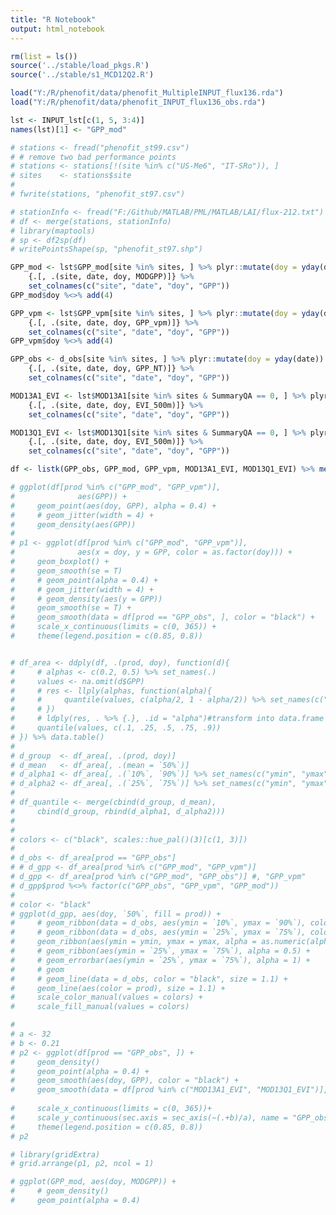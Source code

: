 ```yaml
---
title: "R Notebook"
output: html_notebook
---
```


```r
rm(list = ls())
source('../stable/load_pkgs.R')
source('../stable/s1_MCD12Q2.R')

load("Y:/R/phenofit/data/phenofit_MultipleINPUT_flux136.rda")
load("Y:/R/phenofit/data/phenofit_INPUT_flux136_obs.rda")

lst <- INPUT_lst[c(1, 5, 3:4)]
names(lst)[1] <- "GPP_mod"

# stations <- fread("phenofit_st99.csv")
# # remove two bad performance points
# stations <- stations[!(site %in% c("US-Me6", "IT-SRo")), ]
# sites    <- stations$site
# 
# fwrite(stations, "phenofit_st97.csv")

# stationInfo <- fread("F:/Github/MATLAB/PML/MATLAB/LAI/flux-212.txt")
# df <- merge(stations, stationInfo)
# library(maptools)
# sp <- df2sp(df)
# writePointsShape(sp, "phenofit_st97.shp")

GPP_mod <- lst$GPP_mod[site %in% sites, ] %>% plyr::mutate(doy = yday(date)) %>% 
    {.[, .(site, date, doy, MODGPP)]} %>%
    set_colnames(c("site", "date", "doy", "GPP"))
GPP_mod$doy %<>% add(4)

GPP_vpm <- lst$GPP_vpm[site %in% sites, ] %>% plyr::mutate(doy = yday(date)) %>%
    {.[, .(site, date, doy, GPP_vpm)]} %>%
    set_colnames(c("site", "date", "doy", "GPP"))
GPP_vpm$doy %<>% add(4)

GPP_obs <- d_obs[site %in% sites, ] %>% plyr::mutate(doy = yday(date)) %>%
    {.[, .(site, date, doy, GPP_NT)]} %>%
    set_colnames(c("site", "date", "doy", "GPP"))

MOD13A1_EVI <- lst$MOD13A1[site %in% sites & SummaryQA == 0, ] %>% plyr::mutate(doy = yday(date)) %>%
    {.[, .(site, date, doy, EVI_500m)]} %>%
    set_colnames(c("site", "date", "doy", "GPP"))

MOD13Q1_EVI <- lst$MOD13Q1[site %in% sites & SummaryQA == 0, ] %>% plyr::mutate(doy = yday(date)) %>%
    {.[, .(site, date, doy, EVI_500m)]} %>%
    set_colnames(c("site", "date", "doy", "GPP"))

df <- listk(GPP_obs, GPP_mod, GPP_vpm, MOD13A1_EVI, MOD13Q1_EVI) %>% melt_list("prod") %>% data.table()

# ggplot(df[prod %in% c("GPP_mod", "GPP_vpm")], 
#              aes(GPP)) + 
#     geom_point(aes(doy, GPP), alpha = 0.4) +
#     # geom_jitter(width = 4) +
#     geom_density(aes(GPP))
# 
# p1 <- ggplot(df[prod %in% c("GPP_mod", "GPP_vpm")], 
#              aes(x = doy, y = GPP, color = as.factor(doy))) + 
#     geom_boxplot() + 
#     geom_smooth(se = T)
#     # geom_point(alpha = 0.4) + 
#     # geom_jitter(width = 4) +
#     # geom_density(aes(y = GPP))
#     geom_smooth(se = T) + 
#     geom_smooth(data = df[prod == "GPP_obs", ], color = "black") + 
#     scale_x_continuous(limits = c(0, 365)) +
#     theme(legend.position = c(0.85, 0.8))


# df_area <- ddply(df, .(prod, doy), function(d){
#     # alphas <- c(0.2, 0.5) %>% set_names(.)
#     values <- na.omit(d$GPP)
#     # res <- llply(alphas, function(alpha){
#     #     quantile(values, c(alpha/2, 1 - alpha/2)) %>% set_names(c("ymin", "ymax"))
#     # })
#     # ldply(res, . %>% {.}, .id = "alpha")#transform into data.frame
#     quantile(values, c(.1, .25, .5, .75, .9))
# }) %>% data.table()
# 
# d_group  <- df_area[, .(prod, doy)]
# d_mean   <- df_area[, .(mean = `50%`)] 
# d_alpha1 <- df_area[, .(`10%`, `90%`)] %>% set_names(c("ymin", "ymax")) %>% add_column(alpha = 0.2)
# d_alpha2 <- df_area[, .(`25%`, `75%`)] %>% set_names(c("ymin", "ymax")) %>% add_column(alpha = 0.5)
# 
# df_quantile <- merge(cbind(d_group, d_mean), 
#     cbind(d_group, rbind(d_alpha1, d_alpha2)))
# 
# 
# colors <- c("black", scales::hue_pal()(3)[c(1, 3)])
# 
# d_obs <- df_area[prod == "GPP_obs"]
# # d_gpp <- df_area[prod %in% c("GPP_mod", "GPP_vpm")]
# d_gpp <- df_area[prod %in% c("GPP_mod", "GPP_obs")] #, "GPP_vpm"
# d_gpp$prod %<>% factor(c("GPP_obs", "GPP_vpm", "GPP_mod"))
# 
# color <- "black"
# ggplot(d_gpp, aes(doy, `50%`, fill = prod)) +
#     # geom_ribbon(data = d_obs, aes(ymin = `10%`, ymax = `90%`), color = color, fill = color, alpha = 0.2) +
#     # geom_ribbon(data = d_obs, aes(ymin = `25%`, ymax = `75%`), color = color, fill = color, alpha = 0.4) +
#     geom_ribbon(aes(ymin = ymin, ymax = ymax, alpha = as.numeric(alpha))) +
#     # geom_ribbon(aes(ymin = `25%`, ymax = `75%`), alpha = 0.5) +
#     # geom_errorbar(aes(ymin = `25%`, ymax = `75%`), alpha = 1) +
#     # geom
#     # geom_line(data = d_obs, color = "black", size = 1.1) +
#     geom_line(aes(color = prod), size = 1.1) +
#     scale_color_manual(values = colors) +
#     scale_fill_manual(values = colors)

#
# a <- 32
# b <- 0.21
# p2 <- ggplot(df[prod == "GPP_obs", ]) + 
#     geom_density()
#     geom_point(alpha = 0.4) +
#     geom_smooth(aes(doy, GPP), color = "black") + 
#     geom_smooth(data = df[prod %in% c("MOD13A1_EVI", "MOD13Q1_EVI")], aes(doy, (GPP-b)*a, color = prod)) + 
    
#     scale_x_continuous(limits = c(0, 365))+
#     scale_y_continuous(sec.axis = sec_axis(~(.+b)/a), name = "GPP_obs") +
#     theme(legend.position = c(0.85, 0.8))
# p2

# library(gridExtra)
# grid.arrange(p1, p2, ncol = 1)

# ggplot(GPP_mod, aes(doy, MODGPP)) + 
#     # geom_density()
#     geom_point(alpha = 0.4)
```
